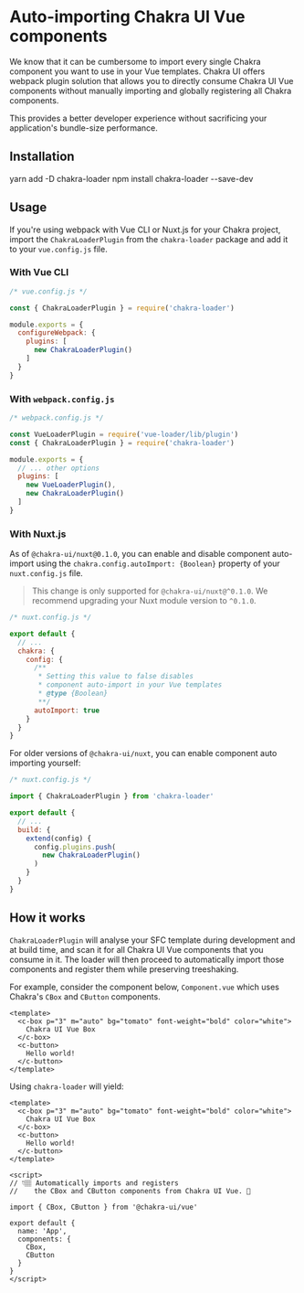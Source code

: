 
<SEO
  title="Auto-import Chakra components"
  description="Use the chakra-loader webpack plugin to automatically import and register Chakra components used in your templates"
/>

# Auto-importing Chakra UI Vue components
We know that it can be cumbersome to import every single Chakra component you want to use in your Vue templates. Chakra UI offers webpack plugin solution that allows
you to directly consume Chakra UI Vue components without manually importing and globally registering all Chakra components.

This provides a better developer experience without sacrificing your application's bundle-size performance.

<carbon-ad />

## Installation

<CodeGroup lang="bash">
  <CodeTab label="Yarn">
    yarn add -D chakra-loader
  </CodeTab>
  <CodeTab label="NPM">
    npm install chakra-loader --save-dev
  </CodeTab>
</CodeGroup>

## Usage
If you're using webpack with Vue CLI or Nuxt.js for your Chakra project, import the `ChakraLoaderPlugin` from the `chakra-loader` package and add it to your `vue.config.js` file.

### With Vue CLI
```js
/* vue.config.js */

const { ChakraLoaderPlugin } = require('chakra-loader')

module.exports = {
  configureWebpack: {
    plugins: [
      new ChakraLoaderPlugin()
    ]
  }
}

```
### With `webpack.config.js`
```js
/* webpack.config.js */

const VueLoaderPlugin = require('vue-loader/lib/plugin')
const { ChakraLoaderPlugin } = require('chakra-loader')

module.exports = {
  // ... other options
  plugins: [
    new VueLoaderPlugin(),
    new ChakraLoaderPlugin()
  ]
}
```

### With Nuxt.js
As of `@chakra-ui/nuxt@0.1.0`, you can enable and disable component auto-import using the `chakra.config.autoImport: {Boolean}` property of your `nuxt.config.js` file.

> This change is only supported for `@chakra-ui/nuxt@^0.1.0`. We recommend upgrading your Nuxt module version to `^0.1.0`.

```js
/* nuxt.config.js */

export default {
  // ...
  chakra: {
    config: {
      /**
       * Setting this value to false disables
       * component auto-import in your Vue templates
       * @type {Boolean}
       **/
      autoImport: true
    }
  }
}
```

For older versions of `@chakra-ui/nuxt`, you can enable component auto importing yourself:

```js
/* nuxt.config.js */

import { ChakraLoaderPlugin } from 'chakra-loader'

export default {
  // ...
  build: {
    extend(config) {
      config.plugins.push(
        new ChakraLoaderPlugin()
      )
    }
  }
}
```



## How it works
`ChakraLoaderPlugin` will analyse your SFC template during development and at build time, and scan it for all Chakra UI Vue components that you consume in it. The loader will then proceed to automatically import those components and register them while preserving treeshaking.

For example, consider the component below, `Component.vue` which uses Chakra's `CBox` and `CButton` components.
```vue
<template>
  <c-box p="3" m="auto" bg="tomato" font-weight="bold" color="white">
    Chakra UI Vue Box
  </c-box>
  <c-button>
    Hello world!
  </c-button>
</template>
```

Using `chakra-loader` will yield:
```vue
<template>
  <c-box p="3" m="auto" bg="tomato" font-weight="bold" color="white">
    Chakra UI Vue Box
  </c-box>
  <c-button>
    Hello world!
  </c-button>
</template>

<script>
// 👇🏽 Automatically imports and registers
//    the CBox and CButton components from Chakra UI Vue. 🎉

import { CBox, CButton } from '@chakra-ui/vue'

export default {
  name: 'App',
  components: {
    CBox,
    CButton
  }
}
</script>
```
